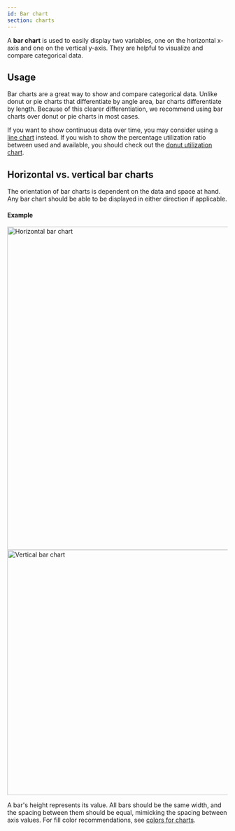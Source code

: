 ```yaml
---
id: Bar chart
section: charts
---
```

A **bar chart** is used to easily display two variables, one on the horizontal x-axis and one on the vertical y-axis. They are helpful to visualize and compare categorical data.

## Usage
Bar charts are a great way to show and compare categorical data. Unlike donut or pie charts that differentiate by angle area, bar charts differentiate by length. Because of this clearer differentiation, we recommend using bar charts over donut or pie charts in most cases.

If you want to show continuous data over time, you may consider using a [line chart](/charts/line-chart) instead. If you wish to show the percentage utilization ratio between used and available, you should check out the [donut utilization chart](/charts/donut-utilization-chart).

## Horizontal vs. vertical bar charts

The orientation of bar charts is dependent on the data and space at hand. Any bar chart should be able to be displayed in either direction if applicable.

#### Example
<img src="./img/horizontal-bar-chart.png" alt="Horizontal bar chart" width="737"/>

<br/>

<img src="./img/vertical-bar-chart.png" alt="Vertical bar chart" width="559"/>

A bar's height represents its value. All bars should be the same width, and the spacing between them should be equal, mimicking the spacing between axis values. For fill color recommendations, see [colors for charts](/charts/colors-for-charts).
